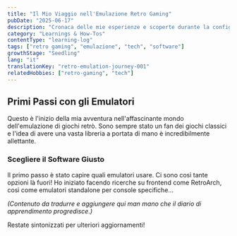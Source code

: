 ```yaml
---
title: "Il Mio Viaggio nell'Emulazione Retro Gaming"
pubDate: "2025-06-17"
description: "Cronaca delle mie esperienze e scoperte durante la configurazione e l'esplorazione del mondo dell'emulazione di giochi retrò."
category: "Learnings & How-Tos"
contentType: "learning-log"
tags: ["retro gaming", "emulazione", "tech", "software"]
growthStage: "Seedling"
lang: "it"
translationKey: "retro-emulation-journey-001"
relatedHobbies: ["retro-gaming", "tech"]
---
```


## Primi Passi con gli Emulatori

Questo è l'inizio della mia avventura nell'affascinante mondo dell'emulazione di giochi retrò. Sono sempre stato un fan dei giochi classici e l'idea di avere una vasta libreria a portata di mano è incredibilmente allettante.

### Scegliere il Software Giusto

Il primo passo è stato capire quali emulatori usare. Ci sono così tante opzioni là fuori! Ho iniziato facendo ricerche su frontend come RetroArch, così come emulatori standalone per console specifiche...

*(Contenuto da tradurre e aggiungere qui man mano che il diario di apprendimento progredisce.)*

Restate sintonizzati per ulteriori aggiornamenti!
